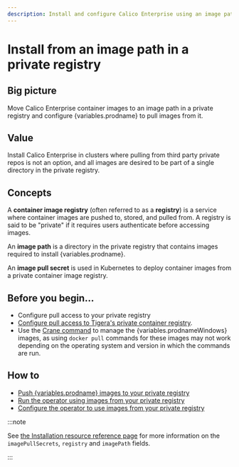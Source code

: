 ```yaml
---
description: Install and configure Calico Enterprise using an image path in a private registry.
---
```




# Install from an image path in a private registry

## Big picture

Move Calico Enterprise container images to an image path in a private registry and configure {variables.prodname} to pull images from it.

## Value

Install Calico Enterprise in clusters where pulling from third party private repos is not an option, and all images are desired to be part of a single directory in the private registry.

## Concepts

A **container image registry** (often referred to as a **registry**) is a service where container images are pushed to, stored, and pulled from. A registry is said to be "private" if it requires users authenticate before accessing images.

An **image path** is a directory in the private registry that contains images required to install {variables.prodname}.

An **image pull secret** is used in Kubernetes to deploy container images from a private container image registry.

## Before you begin...

- Configure pull access to your private registry
- [Configure pull access to Tigera's private container registry](../calico-enterprise.mdx#get-private-registry-credentials-and-license-key).
- Use the [Crane command](https://github.com/google/go-containerregistry/blob/main/cmd/crane/README.md) to manage the {variables.prodnameWindows} images, as using `docker pull` commands for these images may not work depending on the operating system and version in which the commands are run.

## How to

- [Push {variables.prodname} images to your private registry](#push-calico-enterprise-images-to-your-private-registry-image-path)
- [Run the operator using images from your private registry](#run-the-operator-using-images-from-your-private-registry-image-path)
- [Configure the operator to use images from your private registry](#configure-the-operator-to-use-images-from-your-private-registry-image-path)

<PrivateRegistryImagePathTemp />

:::note

See [the Installation resource reference page](../../../reference/installation/api.mdx) for more information on the `imagePullSecrets`, `registry` and `imagePath` fields.

:::
